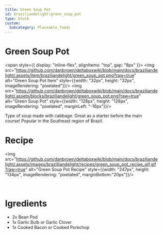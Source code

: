 ```yaml
---
title: Green Soup Pot
id: braziliandelight:green_soup_pot
type: block
custom:
  Subcategory: Placeable_foods
---
```


# Green Soup Pot

<span style={{ display: "inline-flex", alignItems: "top", gap: "8px" }}>
  <img src="https://github.com/danbrown/deltaboxwiki/blob/main/docs/braziliandelight/.assets/item/braziliandelight/green_soup_pot.png?raw=true"
         alt="Green Soup Pot Item" style={{width: "32px", height: "32px", imageRendering: "pixelated"}}/>
  <img src="https://github.com/danbrown/deltaboxwiki/blob/main/docs/braziliandelight/.assets/blocks/braziliandelight/green_soup_pot.png?raw=true"
         alt="Green Soup Pot" style={{width: "128px", height: "128px", imageRendering: "pixelated", marginLeft: "-16px"}}/>
</span>

Type of soup made with cabbage. Great as a starter before the main course!
Popular in the Southeast region of Brazil.

# Recipe

<img src="https://github.com/danbrown/deltaboxwiki/blob/main/docs/braziliandelight/.assets/images/brazilliandelight/recipes/green_soup_pot_recipe_gif.gif?raw=true" alt="Green Soup Pot Recipe" style={{width: "247px", height: "134px", imageRendering: "pixelated", marginBottom:"20px"}}/>

<br/>

# Igredients

- 2x Bean Pod
- 1x Garlic Bulb or Garlic Clover
- 1x Cooked Bacon or Cooked Porkchop
